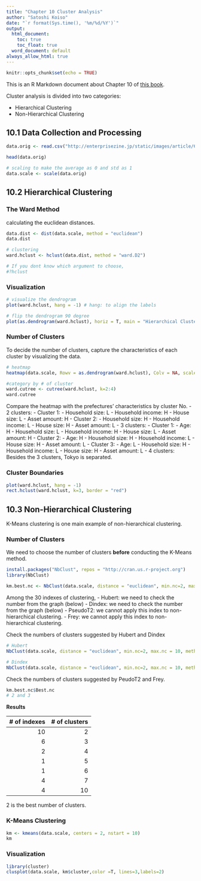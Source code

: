 ```yaml
---
title: "Chapter 10 Cluster Analysis"
author: "Satoshi Koiso"
date: "`r format(Sys.time(), '%m/%d/%Y')`"
output: 
  html_document:
    toc: true
    toc_float: true
  word_document: default
always_allow_html: true
---
```


```r
knitr::opts_chunk$set(echo = TRUE)
```

This is an R Markdown document about Chapter 10 of [this book](https://www.shoeisha.co.jp/book/detail/9784798143446).

Cluster analysis is divided into two categories:

- Hierarchical Clustering
- Non-Hierarchical Clustering

## 10.1 Data Collection and Processing

```r
data.orig <- read.csv("http://enterprisezine.jp/static/images/article/6873/flat35_research_2013.csv", header=TRUE, row.names="都道府県", fileEncoding="UTF-8")

head(data.orig)

# scaling to make the average as 0 and std as 1
data.scale <- scale(data.orig)

```


## 10.2 Hierarchical Clustering

### The Ward Method
calculating the euclidean distances.
```r
data.dist <- dist(data.scale, method = "euclidean")
data.dist

# clustering
ward.hclust <- hclust(data.dist, method = "ward.D2")

# If you dont know which argument to choose,
#?hclust
```

### Visualization

```r
# visualize the dendrogram
plot(ward.hclust, hang = -1) # hang: to align the labels

# flip the dendrogram 90 degree
plot(as.dendrogram(ward.hclust), horiz = T, main = "Hierarchical Clustering Dendrogram (Ward)")

```

### Number of Clusters

To decide the number of clusters, capture the characteristics of each cluster by visualizing the data.
```r
# heatmap
heatmap(data.scale, Rowv = as.dendrogram(ward.hclust), Colv = NA, scale = "none", main = "Heat Map for Hierarcical Clustering (Ward)")

#category by # of cluster
ward.cutree <- cutree(ward.hclust, k=2:4)
ward.cutree
```

Compare the heatmap with the prefectures' characteristics by cluster No.
- 2 clusters: 
  - Cluster 1: 
    - Household size: L
    - Household income: H
    - House size: L
    - Asset amount: H
  - Cluster 2: 
    - Household size: H
    - Household income: L
    - House size: H
    - Asset amount: L
- 3 clusters: 
  - Cluster 1: 
    - Age: H
    - Household size: L
    - Household income: H
    - House size: L
    - Asset amount: H
  - Cluster 2: 
    - Age: H
    - Household size: H
    - Household income: L
    - House size: H
    - Asset amount: L
  - Cluster 3: 
    - Age: L
    - Household size: H
    - Household income: L
    - House size: H
    - Asset amount: L
- 4 clusters: Besides the 3 clusters, Tokyo is separated. 


### Cluster Boundaries
```r
plot(ward.hclust, hang = -1)
rect.hclust(ward.hclust, k=3, border = "red")
```

## 10.3 Non-Hierarchical Clustering

K-Means clustering is one main example of non-hierarchical clustering.

### Number of Clusters

We need to choose the number of clusters **before** conducting the K-Means method.

```r
install.packages("NbClust", repos = "http://cran.us.r-project.org")
library(NbClust)
```

```r
km.best.nc <- NbClust(data.scale, distance = "euclidean", min.nc=2, max.nc = 10, method = "kmeans", index = "alllong")
```

Among the 30 indexes of clustering,
- Hubert: we need to check the number from the graph (below)
- Dindex: we need to check the number from the graph (below)
- PseudoT2: we cannot apply this index to non-hierarchical clustering.
- Frey: we cannot apply this index to non-hierarchical clustering.

Check the numbers of clusters suggested by Hubert and Dindex
```r
# Hubert
NbClust(data.scale, distance = "euclidean", min.nc=2, max.nc = 10, method = "kmeans", index = "hubert") # 6

# Dindex
NbClust(data.scale, distance = "euclidean", min.nc=2, max.nc = 10, method = "kmeans", index = "dindex") #2
```

Check the numbers of clusters suggested by PeudoT2 and Frey.
```r
km.best.nc$Best.nc
# 2 and 3
```

**Results**

| # of indexes | # of clusters |
|-------------:|--------------:|
|10 | 2 | 
| 6 | 3 | 
| 2 | 4 |
| 1 | 5 | 
| 1 | 6 |
| 4 | 7 | 
| 4 | 10 | 

2 is the best number of clusters.

### K-Means Clustering
```r
km <- kmeans(data.scale, centers = 2, nstart = 10)
km
```


### Visualization
```r
library(cluster)
clusplot(data.scale, km$cluster,color =T, lines=3,labels=2)

```

